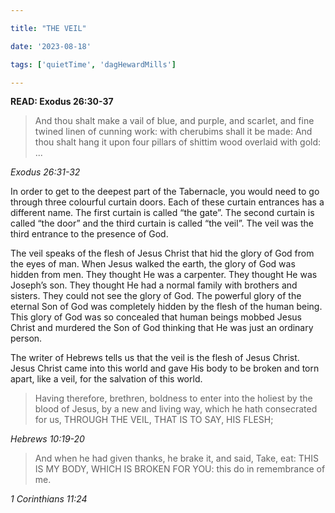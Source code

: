 ```yaml
---

title: "THE VEIL"

date: '2023-08-18'

tags: ['quietTime', 'dagHewardMills']

---
```


**READ: Exodus 26:30-37** 

>And thou shalt make a vail of blue, and purple, and scarlet, and  fine twined linen of cunning work: with cherubims shall it be made: And thou shalt hang it upon four pillars of shittim wood overlaid with gold: ... 

*Exodus 26:31-32* 

In order to get to the deepest part of the Tabernacle, you would need to go through three colourful curtain doors. Each of these curtain entrances has a different name. The first curtain is called “the gate”. The second curtain is called “the door” and the third curtain is called “the veil”. The veil was the third entrance to the presence of God. 

The veil speaks of the flesh of Jesus Christ that hid the glory of God from the eyes of man. When Jesus walked the earth, the glory of God was hidden from men. They thought He was a carpenter. They thought He was Joseph’s son. They thought He had a normal family with brothers and sisters. They could not see the glory of God. The powerful glory of the eternal Son of God was completely hidden by the flesh of the human being. This glory of God was so concealed that human beings mobbed Jesus Christ and murdered the Son of God thinking that He was just an ordinary person.

The writer of Hebrews tells us that the veil is the flesh of Jesus Christ. Jesus Christ came into this world and gave His body to be broken and torn apart, like a veil, for the salvation of this world. 

>Having therefore, brethren, boldness to enter into the holiest by the blood of Jesus, by a new and living way, which he hath consecrated for us, THROUGH THE VEIL, THAT IS TO SAY, HIS FLESH; 

*Hebrews 10:19-20* 

>And when he had given thanks, he brake it, and said, Take, eat: THIS IS MY BODY, WHICH IS BROKEN FOR YOU: this do in remembrance of me. 

*1 Corinthians 11:24* 
